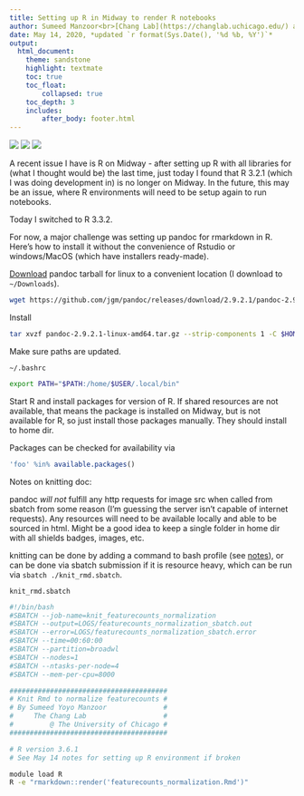 ```yaml
---
title: Setting up R in Midway to render R notebooks
author: Sumeed Manzoor<br>[Chang Lab](https://changlab.uchicago.edu/) at the University of Chicago
date: May 14, 2020, *updated `r format(Sys.Date(), '%d %b, %Y')`*
output: 
  html_document:
    theme: sandstone
    highlight: textmate
    toc: true
    toc_float:
        collapsed: true
    toc_depth: 3
    includes:
        after_body: footer.html
---
```


<a href="http://yoyomanzoor.github.io/Chang-Lab-Notebook/" class="fa fa-home"></a>

<a href="https://changlab.uchicago.edu/" alt="The Chang Lab at the University of Chicago"><img src="https://img.shields.io/badge/Chang%20Lab--blue?style=flat-square&logo=jekyll" /></a>
<a href="https://github.com/Yoyomanzoor/MouseTrapper" alt="Github Repo"><img src="https://img.shields.io/badge/github%20repo--blueviolet?style=flat-square&logo=github" /></a>
<a href="" alt="tag"><img src="https://img.shields.io/badge/tags-programming%20|%20tutorial%20|%20rmarkdown-lightgrey?style=flat-square" /></a>

A recent issue I have is R on Midway - after setting up R with all libraries for (what I thought would be) the last time, just today I found that R 3.2.1 (which I was doing development in) is no longer on Midway. In the future, this may be an issue, where R environments will need to be setup again to run notebooks.

Today I switched to R 3.3.2.

For now, a major challenge was setting up pandoc for rmarkdown in R. Here's how to install it without the convenience of Rstudio or windows/MacOS (which have installers ready-made).

[Download](https://github.com/jgm/pandoc/releases/tag/2.9.2.1) pandoc tarball for linux to a convenient location (I download to `~/Downloads`).

```bash
wget https://github.com/jgm/pandoc/releases/download/2.9.2.1/pandoc-2.9.2.1-linux-amd64.tar.gz
```

Install

```bash
tar xvzf pandoc-2.9.2.1-linux-amd64.tar.gz --strip-components 1 -C $HOME/.local
```

Make sure paths are updated.

<div align="center">`~/.bashrc`</div>

```bash
export PATH="$PATH:/home/$USER/.local/bin"
```

Start R and install packages for version of R. If shared resources are not available, that means the package is installed on Midway, but is not available for R, so just install those packages manually. They should install to home dir.

Packages can be checked for availability via

```R
'foo' %in% available.packages()
```

Notes on knitting doc:

pandoc *will not* fulfill any http requests for image src when called from sbatch from some reason (I'm guessing the server isn't capable of internet requests). Any resources will need to be available locally and able to be sourced in html. Might be a good idea to keep a single folder in home dir with all shields badges, images, etc.

knitting can be done by adding a command to bash profile (see [notes](https://yoyomanzoor.github.io/Chang-Lab-Notebook/notebook/2020.4.25.html)), or can be done via sbatch submission if it is resource heavy, which can be run via `sbatch ./knit_rmd.sbatch`.

<div align="center">`knit_rmd.sbatch`</div>

```bash
#!/bin/bash
#SBATCH --job-name=knit_featurecounts_normalization
#SBATCH --output=LOGS/featurecounts_normalization_sbatch.out
#SBATCH --error=LOGS/featurecounts_normalization_sbatch.error
#SBATCH --time=00:60:00
#SBATCH --partition=broadwl
#SBATCH --nodes=1
#SBATCH --ntasks-per-node=4
#SBATCH --mem-per-cpu=8000

#######################################
# Knit Rmd to normalize featurecounts #
# By Sumeed Yoyo Manzoor              #
#     The Chang Lab                   #
#         @ The University of Chicago #
#######################################

# R version 3.6.1
# See May 14 notes for setting up R environment if broken

module load R
R -e "rmarkdown::render('featurecounts_normalization.Rmd')"
```
